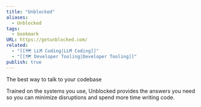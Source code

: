 ```yaml
---
title: "Unblocked"
aliases:
  - Unblocked
tags:
  - bookmark
URL: https://getunblocked.com/
related:
  - "[[🗺️ LLM Coding|LLM Coding]]"
  - "[[🗺️ Developer Tooling|Developer Tooling]]"
publish: true
---
```




The best way to talk to your codebase

Trained on the systems you use, Unblocked provides the answers you need so you can minimize disruptions and spend more time writing code.